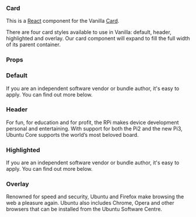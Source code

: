 
<Meta title="Card" component={Card} decorators={[withKnobs]} />

### Card

This is a [React](https://reactjs.org/) component for the Vanilla [Card](https://docs.vanillaframework.io/patterns/card/).

There are four card styles available to use in Vanilla: default, header, highlighted and overlay. Our card component will expand to fill the full width of its parent container.

### Props

<Props of={Card} />

### Default

<Preview>
  <Story name="Default">
    <Card title="We'd love to have you join us as a partner.">
      If you are an independent software vendor or bundle author, it's easy to
      apply. You can find out more below.
    </Card>
  </Story>
</Preview>

### Header

<Preview>
  <Story name="Header">
    <Card
      title="Raspberry Pi2 and Pi3"
      thumbnail="https://assets.ubuntu.com/v1/dca2e4c4-raspberry-logo.png"
    >
      For fun, for education and for profit, the RPi makes device development
      personal and entertaining. With support for both the Pi2 and the new Pi3,
      Ubuntu Core supports the world’s most beloved board.
    </Card>
  </Story>
</Preview>

### Highlighted

<Preview>
  <Story name="Highlighted">
    <Card title="We'd love to have you join us as a partner." highlighted>
      If you are an independent software vendor or bundle author, it's easy to
      apply. You can find out more below.
    </Card>
  </Story>
</Preview>

### Overlay

<Preview>
  <Story name="Overlay">
    <section
      className="p-strip--image is-light"
      style={{
        backgroundImage:
          "url('https://assets.ubuntu.com/v1/0a98afcd-screenshot_desktop.jpg')"
      }}
    >
      <Row>
        <Col size="6" emptyLarge="7">
          <Card title="Web browsing" overlay>
            Renowned for speed and security, Ubuntu and Firefox make browsing
            the web a pleasure again. Ubuntu also includes Chrome, Opera and
            other browsers that can be installed from the Ubuntu Software
            Centre.
          </Card>
        </Col>
      </Row>
    </section>
  </Story>
</Preview>

